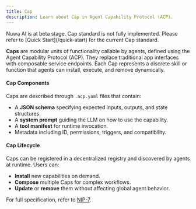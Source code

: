 ```yaml
---
title: Cap
description: Learn about Cap in Agent Capability Protocol (ACP).
---
```


 
<Callout type="info">
  Nuwa AI is at beta stage. Cap standard is not fully implemented. Please refer to [Quick Start](/quick-start) for the current Cap standard.
</Callout>

**Caps** are modular units of functionality callable by agents, defined using the Agent Capability Protocol (ACP). They replace traditional app interfaces with composable service endpoints. Each Cap represents a discrete skill or function that agents can install, execute, and remove dynamically.

#### Cap Components

Caps are described through `.acp.yaml` files that contain:

- A **JSON schema** specifying expected inputs, outputs, and state structures.
- A **system prompt** guiding the LLM on how to use the capability.
- A **tool manifest** for runtime invocation.
- Metadata including ID, permissions, triggers, and compatibility.

#### Cap Lifecycle

Caps can be registered in a decentralized registry and discovered by agents at runtime. Users can:

- **Install** new capabilities on demand.
- **Compose** multiple Caps for complex workflows.
- **Update** or **remove** them without affecting global agent behavior.

For full specification, refer to [NIP-7](/docs/nips/nip-7).
